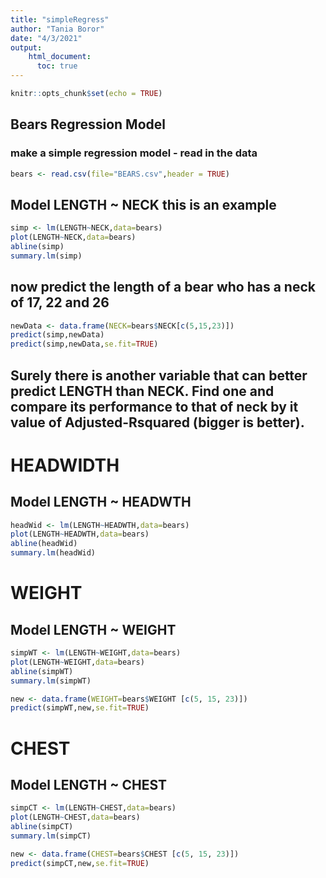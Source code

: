 ```yaml
---
title: "simpleRegress"
author: "Tania Boror"
date: "4/3/2021"
output: 
    html_document:
      toc: true
---
```


```r
knitr::opts_chunk$set(echo = TRUE)
```

## Bears Regression Model

### make a simple regression model - read in the data

```r
bears <- read.csv(file="BEARS.csv",header = TRUE)
```

## Model LENGTH ~ NECK  this is an example  

```r
simp <- lm(LENGTH~NECK,data=bears)
plot(LENGTH~NECK,data=bears)
abline(simp)
summary.lm(simp)
```

## now predict the length of a bear who has a neck of 17, 22 and 26


```r
newData <- data.frame(NECK=bears$NECK[c(5,15,23)])
predict(simp,newData)
predict(simp,newData,se.fit=TRUE)
```
## Surely there is another variable that can better predict LENGTH than NECK. Find one and compare its performance to that of neck by it value of Adjusted-Rsquared (bigger is better).


# HEADWIDTH
## Model LENGTH ~ HEADWTH

```r
headWid <- lm(LENGTH~HEADWTH,data=bears)
plot(LENGTH~HEADWTH,data=bears)
abline(headWid)
summary.lm(headWid)
```

# WEIGHT
## Model LENGTH ~ WEIGHT

```r
simpWT <- lm(LENGTH~WEIGHT,data=bears)
plot(LENGTH~WEIGHT,data=bears)
abline(simpWT)
summary.lm(simpWT)
```

```r
new <- data.frame(WEIGHT=bears$WEIGHT [c(5, 15, 23)])
predict(simpWT,new,se.fit=TRUE)
```

# CHEST
##  Model LENGTH ~ CHEST

```r
simpCT <- lm(LENGTH~CHEST,data=bears)
plot(LENGTH~CHEST,data=bears)
abline(simpCT)
summary.lm(simpCT)
```

```r
new <- data.frame(CHEST=bears$CHEST [c(5, 15, 23)])
predict(simpCT,new,se.fit=TRUE)
```

